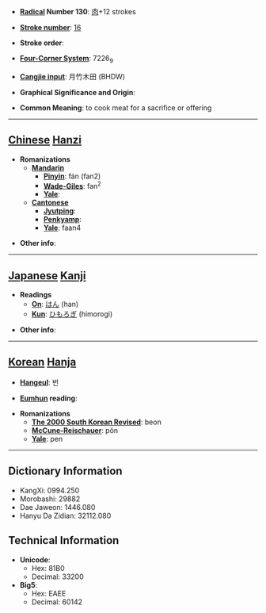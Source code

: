 * '''[[Wiktionary:Chinese radical index| Radical]] Number 130''': [[Wiktionary:Chinese radical index 肉|肉]]+12 strokes

* '''[[Wiktionary:Chinese total strokes index|Stroke number]]''': [[Wiktionary:Chinese total strokes index 16|16]]

* '''Stroke order''': 

* '''[[Wiktionary:Chinese four corner index|Four-Corner System]]''': 7226<sub>9</sub>

* '''[[Wiktionary:Chinese Cangjie index|Cangjie input]]''': 月竹木田 (BHDW)

* '''Graphical Significance and Origin''': 

* '''Common Meaning''': to cook meat for a sacrifice or offering

----

== [[Chinese]] [[Hanzi]] ==

* '''Romanizations'''
** '''[[Mandarin]]'''
*** '''[[Pinyin]]''': fán (fan2)
*** '''[[Wade-Giles]]''': fan<sup>2</sup>
*** '''[[Yale]]''': 
** '''[[Cantonese]]'''
*** '''[[Jyutping]]''':
*** '''[[Penkyamp]]''': 
*** '''[[Yale]]''': faan4

* '''Other info''': 

----

== [[Japanese]] [[Kanji]] ==

* '''Readings'''
** '''[[On]]''': [[はん]] (han)
** '''[[Kun]]''': [[ひもろぎ]] (himorogi)

* '''Other info''':  

----

== [[Korean]] [[Hanja]] ==

* '''[[Hangeul]]''': 번

* '''[[Eumhun]] reading''': 

* '''Romanizations'''
** '''[[The 2000 South Korean Revised Romanization|The 2000 South Korean Revised]]''': beon
** '''[[McCune-Reischauer]]''': pŏn
** '''[[Yale]]''': pen

----

== Dictionary Information ==

* KangXi: 0994.250
* Morobashi: 29882
* Dae Jaweon: 1446.080
* Hanyu Da Zidian: 32112.080

== Technical Information ==

* '''Unicode''':
** Hex: 81B0
** Decimal: 33200
* '''Big5''':
** Hex: EAEE
** Decimal: 60142